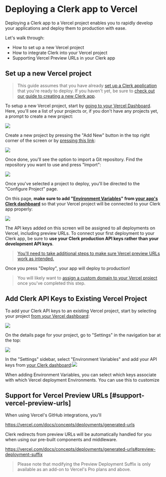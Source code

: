 # Deploying a Clerk app to Vercel

Deploying a Clerk app to a Vercel project enables you to rapidly develop your applications and deploy them to production with ease.

Let's walk through:

*   How to set up a new Vercel project
*   How to integrate Clerk into your Vercel project
*   Supporting Vercel Preview URLs in your Clerk app

## Set up a new Vercel project

> This guide assumes that you have already [set up a Clerk application](/get-started/setup-clerk) that you're ready to deploy. If you haven't yet, be sure to [check out our guide to creating a new Clerk app](/get-started/setup-clerk).

To setup a new Vercel project, start by [going to your Vercel Dashboard](https://vercel.com/dashboard). Here, you'll see a list of your projects or, if you don't have any projects yet, a prompt to create a new project:

![](./vercel-no-new-projects.png)

Create a new project by pressing the "Add New" button in the top right corner of the screen or by [pressing this link](https://vercel.com/new):

![](./vercel-add-new-dropdown.png)

Once done, you'll see the option to import a Git repository. Find the repository you want to use and press "Import":

![](./vercel-import-git-repository.png)

Once you've selected a project to deploy, you'll be directed to the "Configure Project" page.

On this page, **make sure to add "[Environment Variables](https://vercel.com/docs/concepts/projects/environment-variables)" from [your app's Clerk dashboard](https://dashboard.clerk.com/)** so that your Vercel project will be connected to your Clerk app properly:

![](./vercel-configure-project.png)

The API keys added on this screen will be assigned to all deployments on Vercel, including preview URLs. To connect your first deployment to your Clerk app, be sure to **use your Clerk production API keys rather than your development API keys**.

> [You'll need to take additional steps to make sure Vercel preview URLs work as intended.](#support-vercel-preview-urls)

Once you press "Deploy", your app will deploy to production!

> You will likely want to [assign a custom domain to your Vercel project](https://vercel.com/docs/concepts/projects/domains/add-a-domain) once you've completed this step.

## Add Clerk API Keys to Existing Vercel Project

To add your Clerk API keys to an existing Vercel project, start by selecting your project [from your Vercel dashboard](https://vercel.com/dashboard):

![](./vercel-existing-project.png)

On the details page for your project, go to "Settings" in the navigation bar at the top:

![](./vercel-project-details.png)

In the "Settings" sidebar, select "Environment Variables" and add your API keys from [your Clerk dashboard](https://dashboard.clerk.com/):![](./vercel-environmental-variables.png)

When adding Environment Variables, you can select which keys associate with which Vercel deployment Environments. You can use this to customize

## Support for Vercel Preview URLs \[#support-vercel-preview-urls]

When using Vercel's GitHub integrations, you'll

https://vercel.com/docs/concepts/deployments/generated-urls

Clerk redirects from preview URLs will be automatically handled for you when using our pre-built components and middleware.

https://vercel.com/docs/concepts/deployments/generated-urls#preview-deployment-suffix

> Please note that modifying the Preview Deployment Suffix is only available as an add-on to Vercel's Pro plans and above.
